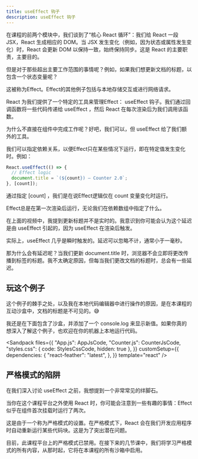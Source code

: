 ```yaml
---
title: useEffect 钩子
description: useEffect 钩子
---
```



<Accordions>

<Accordion title='视频摘要' >

在课程的前两个模块中，我们谈到了“核心 React 循环”：我们给 React 一段 JSX，React 生成相应的 DOM。当 JSX 发生变化（例如，因为状态或属性发生变化）时，React 会更新 DOM 以保持一致，始终保持同步。这是 React 的主要职责，主要目的。

但是对于那些超出主要工作范围的事情呢？例如，如果我们想更新文档的标题，以包含一个状态变量呢？

这被称为Effect。Effect的其他例子包括与本地存储交互或进行网络请求。

React 为我们提供了一个特定的工具来管理Effect： useEffect 钩子。我们通过回调函数将一些代码传递给 useEffect ，然后 React 在每次渲染后为我们调用该函数。

为什么不直接在组件中完成工作呢？好吧，我们可以，但 useEffect 给了我们额外的工具。

我们可以指定依赖关系，以便Effect只在某些情况下运行，即在特定值发生变化时。例如：

```jsx
React.useEffect(() => {
  // Effect logic
  document.title = `(${count}) — Counter 2.0`;
}, [count]);
```

通过指定 \[count] ，我们是在说Effect逻辑仅在 count 变量变化时运行。

Effect总是在第一次渲染后运行，无论我们在依赖数组中指定了什么。

</Accordion>

</Accordions>

<Callout type='warn' title='关于速度/性能的澄清'>

在上面的视频中，我提到更新标题并不是实时的。我意识到你可能会认为这个延迟是由 useEffect 引起的，因为 useEffect 在渲染后触发。

实际上，useEffect 几乎是瞬时触发的。延迟可以忽略不计，通常小于一毫秒。

那为什么会有延迟呢？当我们更新 document.title 时，浏览器不会立即将更改传播到标签的标题。我不太确定原因，但每当我们更改文档的标题时，总会有一些延迟。

</Callout>

## 玩这个例子

这个例子的棘手之处，以及我在本地代码编辑器中进行操作的原因，是在本课程的互动沙盒中，文档的标题是不可见的。😅

我还是在下面包含了沙盒，并添加了一个 console.log 来显示新值。如果你真的想深入了解这个例子，也欢迎在你的机器上本地运行代码。

<Sandpack
  files={{
    "App.js": AppJsCode,
    "Counter.js": CounterJsCode,
    "styles.css": { code: StylesCssCode, hidden: true },
  }}
  customSetup={{
    dependencies: {
      "react-feather": "latest",
    },
  }}
  template="react"
/>

## 严格模式的陷阱

在我们深入讨论 useEffect 之前，我想提到一个非常常见的绊脚石。

当你在这个课程平台之外使用 React 时，你可能会注意到一些有趣的事情：Effect似乎在组件首次挂载时运行了两次。

这是由于一个称为严格模式的设置。在严格模式下，React 会在我们开发应用程序时自动重新运行某些代码块。这是为了突出潜在问题。

目前，此课程平台上的严格模式已禁用。在接下来的几节课中，我们将学习严格模式的所有内容，从那时起，它将在本课程的所有沙箱中启用。
